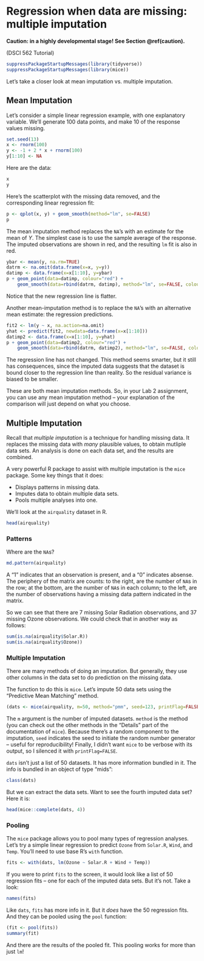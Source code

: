 # Regression when data are missing: multiple imputation

**Caution: in a highly developmental stage! See Section  \@ref(caution).**

(DSCI 562 Tutorial)

```r
suppressPackageStartupMessages(library(tidyverse))
suppressPackageStartupMessages(library(mice))
```


Let's take a closer look at mean imputation vs. multiple imputation.

## Mean Imputation

Let's consider a simple linear regression example, with one explanatory variable. We'll generate 100 data points, and make 10 of the response values missing. 

```r
set.seed(13)
x <- rnorm(100)
y <- -1 + 2 * x + rnorm(100)
y[1:10] <- NA
```

Here are the data:

```r
x
y
```

Here's the scatterplot with the missing data removed, and the corresponding linear regression fit:

```r
p <- qplot(x, y) + geom_smooth(method="lm", se=FALSE)
p
```

The mean imputation method replaces the `NA`'s with an estimate for the mean of $Y$. The simplest case is to use the sample average of the response. The imputed observations are shown in red, and the resulting `lm` fit is also in red.

```r
ybar <- mean(y, na.rm=TRUE)
datrm <- na.omit(data.frame(x=x, y=y))
datimp <- data.frame(x=x[1:10], y=ybar)
p + geom_point(data=datimp, colour="red") +
    geom_smooth(data=rbind(datrm, datimp), method="lm", se=FALSE, colour="red")
```

Notice that the new regression line is flatter.

Another mean-imputation method is to replace the `NA`'s with an alternative mean estimate: the regression predictions. 

```r
fit2 <- lm(y ~ x, na.action=na.omit)
yhat <- predict(fit2, newdata=data.frame(x=x[1:10]))
datimp2 <- data.frame(x=x[1:10], y=yhat)
p + geom_point(data=datimp2, colour="red") +
    geom_smooth(data=rbind(datrm, datimp2), method="lm", se=FALSE, colour="red", size=0.5)
```

The regression line has not changed. This method seems smarter, but it still has consequences, since the imputed data suggests that the dataset is bound closer to the regression line than reality. So the residual variance is biased to be smaller.

These are both mean imputation methods. So, in your Lab 2 assignment, you can use any mean imputation method -- your explanation of the comparison will just depend on what you choose.



## Multiple Imputation

Recall that _multiple imputation_ is a technique for handling missing data. It replaces the missing data with _many_ plausible values, to obtain mutliple data sets. An analysis is done on each data set, and the results are combined.

A very powerful R package to assist with multiple imputation is the `mice` package. Some key things that it does:

- Displays patterns in missing data.
- Imputes data to obtain multiple data sets.
- Pools multiple analyses into one.

We'll look at the `airquality` dataset in R.

```r
head(airquality)
```

### Patterns

Where are the `NA`s?

```r
md.pattern(airquality)
```

A "1" indicates that an observation is present, and a "0" indicates absense. The periphery of the matrix are counts: to the right, are the number of `NA`s in the row; at the bottom, are the number of `NA`s in each column; to the left, are the number of observations having a missing data pattern indicated in the matrix. 

So we can see that there are 7 missing Solar Radiation observations, and 37 missing Ozone observations. We could check that in another way as follows:

```r
sum(is.na(airquality$Solar.R))
sum(is.na(airquality$Ozone))
```

### Multiple Imputation

There are many methods of doing an imputation. But generally, they use other columns in the data set to do prediction on the missing data. 

The function to do this is `mice`. Let's impute 50 data sets using the "Predictive Mean Matching" method.

```r
(dats <- mice(airquality, m=50, method="pmm", seed=123, printFlag=FALSE))
```

The `m` argument is the number of imputed datasets. `method` is the method (you can check out the other methods in the "Details" part of the documentation of `mice`). Because there's a random component to the imputation, `seed` indicates the seed to initiate the random number generator -- useful for reproducibility! Finally, I didn't want `mice` to be verbose with its output, so I silenced it with `printFlag=FALSE`. 

`dats` isn't just a list of 50 datasets. It has more information bundled in it. The info is bundled in an object of type "mids":

```r
class(dats)
```

But we can extract the data sets. Want to see the fourth imputed data set? Here it is:

```r
head(mice::complete(dats, 4))
```

### Pooling

The `mice` package allows you to pool many types of regression analyses. Let's try a simple linear regression to predict `Ozone` from `Solar.R`, `Wind`, and `Temp`. You'll need to use base R's `with` function. 

```r
fits <- with(dats, lm(Ozone ~ Solar.R + Wind + Temp))
```

If you were to print `fits` to the screen, it would look like a list of 50 regression fits -- one for each of the imputed data sets. But it's not. Take a look:

```r
names(fits)
```

Like `dats`, `fits` has more info in it. But it _does_ have the 50 regression fits. And they can be pooled using the `pool` function:

```r
(fit <- pool(fits))
summary(fit)
```

And there are the results of the pooled fit. This pooling works for more than just `lm`!
